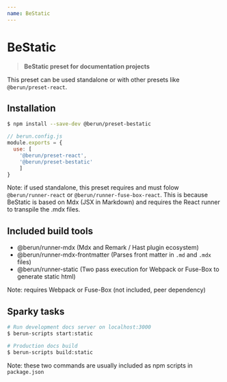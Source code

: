 ```yaml
---
name: BeStatic
---
```


# BeStatic

> **BeStatic preset for documentation projects**

This preset can be used standalone or with other presets like `@berun/preset-react`.  

## Installation

```bash
$ npm install --save-dev @berun/preset-bestatic
```

```js
// berun.config.js
module.exports = {
  use: [ 
    '@berun/preset-react',
    '@berun/preset-bestatic'
    ]
}
```

Note: if used standalone, this preset requires and must folow `@berun/runner-react` or `@berun/runner-fuse-box-react`.
This is because BeStatic is based on Mdx (JSX in Markdown) and requires the React runner to transpile the .mdx files.

## Included build tools

* @berun/runner-mdx (Mdx and Remark / Hast plugin ecosystem)
* @berun/runner-mdx-frontmatter (Parses front matter in `.md` and `.mdx` files)
* @berun/runner-static (Two pass execution for Webpack or Fuse-Box to generate static html)

Note: requires Webpack or Fuse-Box (not included, peer dependency)

## Sparky tasks

```bash
# Run development docs server on localhost:3000
$ berun-scripts start:static

# Production docs build
$ berun-scripts build:static
```
Note: these two commands are usually included as npm scripts in `package.json`
